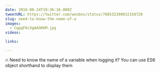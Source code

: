 ```yaml
---
date: 2016-08-24T19:36:16.000Z
tweetURL: https://twitter.com/wesbos/status/768532398032158720
slug: need-to-know-the-name-of-a
images:
  - CqpgF6cXgAAGKKM.jpg
videos:

links:

---
```

🔥 Need to know the name of a variable when logging it? You can use ES6 object shorthand to display them
